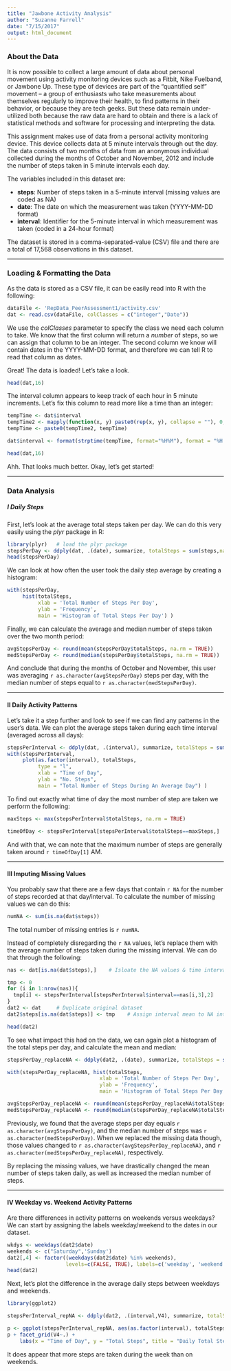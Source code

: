 ```yaml
---
title: "Jawbone Activity Analysis"
author: "Suzanne Farrell"
date: "7/15/2017"
output: html_document
---
```


### About the Data

It is now possible to collect a large amount of data about personal movement using activity monitoring devices such as a Fitbit, Nike Fuelband, or Jawbone Up. These type of devices are part of the “quantified self” movement – a group of enthusiasts who take measurements about themselves regularly to improve their health, to find patterns in their behavior, or because they are tech geeks. But these data remain under-utilized both because the raw data are hard to obtain and there is a lack of statistical methods and software for processing and interpreting the data.

This assignment makes use of data from a personal activity monitoring device. This device collects data at 5 minute intervals through out the day. The data consists of two months of data from an anonymous individual collected during the months of October and November, 2012 and include the number of steps taken in 5 minute intervals each day.

The variables included in this dataset are: 

- **steps**: Number of steps taken in a 5-minute interval (missing values are coded as NA)
- **date**: The date on which the measurement was taken (YYYY-MM-DD format)
- **interval**: Identifier for the 5-minute interval in which measurement was taken (coded in a 24-hour format)

The dataset is stored in a comma-separated-value (CSV) file and there are a total of 17,568 observations in this dataset.

***

### Loading & Formatting the Data

As the data is stored as a CSV file, it can be easily read into R with the following:

```r
dataFile <- 'RepData_PeerAssessment1/activity.csv'
dat <- read.csv(dataFile, colClasses = c("integer","Date"))
```

We use the  _colClasses_ parameter to specify the class we need each column to take. We know that the first column will return a _number_ of steps, so we can assign that column to be an integer. The second column we know will contain dates in the YYYY-MM-DD format, and therefore we can tell R to read that column as dates.

Great! The data is loaded! Let's take a look.

```r
head(dat,16)
```

The interval column appears to keep track of each hour in 5 minute increments. Let's fix this column to read more like a time than an integer:

``` r
tempTime <- dat$interval
tempTime2 <- mapply(function(x, y) paste0(rep(x, y), collapse = ""), 0, 4 - nchar(tempTime))
tempTime <- paste0(tempTime2, tempTime)

dat$interval <- format(strptime(tempTime, format="%H%M"), format = "%H:%M")

head(dat,16)
```

Ahh. That looks much better. Okay, let's get started!

***

### Data Analysis

##### I  Daily Steps

First, let's look at the average total steps taken per day. We can do this very easily using the _plyr_ package in R:

```r
library(plyr)   # load the plyr package
stepsPerDay <- ddply(dat, .(date), summarize, totalSteps = sum(steps,na.rm = TRUE))
head(stepsPerDay)
```

We can look at how often the user took the daily step average by creating a histogram:

```r
with(stepsPerDay, 
     hist(totalSteps, 
          xlab = 'Total Number of Steps Per Day', 
          ylab = 'Frequency', 
          main = 'Histogram of Total Steps Per Day') )

```

Finally, we can calculate the average and median number of steps taken over the two month period:

```r
avgStepsPerDay <- round(mean(stepsPerDay$totalSteps, na.rm = TRUE))
medStepsPerDay <- round(median(stepsPerDay$totalSteps, na.rm = TRUE))
```


And conclude that during the months of October and November, this user was averaging  `r as.character(avgStepsPerDay)` steps per day, with the median number of steps equal to `r as.character(medStepsPerDay)`.

***

#### II  Daily Activity Patterns
Let's take it a step further and look to see if we can find any patterns in the user's data. We can plot the average steps taken during each time interval (averaged across all days):

```r
stepsPerInterval <- ddply(dat, .(interval), summarize, totalSteps = sum(steps, na.rm = TRUE))
with(stepsPerInterval,
     plot(as.factor(interval), totalSteps, 
          type = "l",
          xlab = "Time of Day",
          ylab = "No. Steps",
          main = "Total Number of Steps During An Average Day") )
```

To find out exactly what time of day the most number of step are taken we perform the following:

``` r
maxSteps <- max(stepsPerInterval$totalSteps, na.rm = TRUE)

timeOfDay <- stepsPerInterval[stepsPerInterval$totalSteps==maxSteps,]
```

And with that, we can note that the maximum number of steps are generally taken around `r timeOfDay[1]` AM.

***

#### III  Imputing Missing Values

You probably saw that there are a few days that contain `r NA` for the number of steps recorded at that day/interval. To calculate the number of missing values we can do this:

```r
numNA <- sum(is.na(dat$steps))
```

The total number of missing entries is `r numNA`.

Instead of completely disregarding the `r NA` values, let's replace them with the average number of steps taken during the missing interval. We can do that through the following:

```r
nas <- dat[is.na(dat$steps),]    # Isloate the NA values & time intervals

tmp <- 0
for (i in 1:nrow(nas)){
  tmp[i] <- stepsPerInterval[stepsPerInterval$interval==nas[i,3],2]
}
dat2 <- dat     # Duplicate original dataset
dat2$steps[is.na(dat$steps)] <- tmp    # Assign interval mean to NA intervals

head(dat2)
```

To see what impact this had on the data, we can again plot a histogram of the total steps per day, and calculate the mean and median:

```r
stepsPerDay_replaceNA <- ddply(dat2, .(date), summarize, totalSteps = sum(steps))

with(stepsPerDay_replaceNA, hist(totalSteps, 
                              xlab = 'Total Number of Steps Per Day', 
                              ylab = 'Frequency', 
                              main = 'Histogram of Total Steps Per Day') )

avgStepsPerDay_replaceNA <- round(mean(stepsPerDay_replaceNA$totalSteps))
medStepsPerDay_replaceNA <- round(median(stepsPerDay_replaceNA$totalSteps))
```

Previously, we found that the average steps per day equals `r as.character(avgStepsPerDay)`, and the median number of steps was `r as.character(medStepsPerDay)`. When we replaced the missing data though, those values changed to `r as.character(avgStepsPerDay_replaceNA)`, and `r as.character(medStepsPerDay_replaceNA)`, respectively.

By replacing the missing values, we have drastically changed the mean number of steps taken daily, as well as increased the median number of steps. 

***

#### IV  Weekday vs. Weekend Activity Patterns

Are there differences in activity patterns on weekends versus weekdays? We can start by assigning the labels weekday/weekend to the dates in our dataset. 

```r
wkdys <- weekdays(dat2$date)
weekends <- c("Saturday",'Sunday')
dat2[,4] <- factor((weekdays(dat2$date) %in% weekends), 
                   levels=c(FALSE, TRUE), labels=c('weekday', 'weekend')) 
head(dat2)
```

Next, let's plot the difference in the average daily steps between weekdays and weekends.

```r
library(ggplot2)

stepsPerInterval_repNA <- ddply(dat2, .(interval,V4), summarize, totalSteps = sum(steps))

p <- ggplot(stepsPerInterval_repNA, aes(as.factor(interval), totalSteps)) + geom_point(size = .3)
p + facet_grid(V4~.) +
    labs(x = "Time of Day", y = "Total Steps", title = "Daily Total Steps: Weekdays vs Weekends")
```

It does appear that more steps are taken during the week than on weekends.  